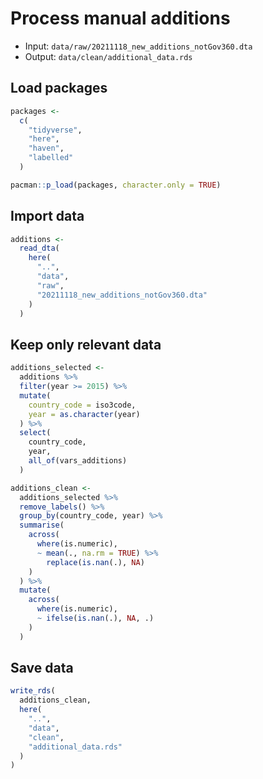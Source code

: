 # Process manual additions

- Input: `data/raw/20211118_new_additions_notGov360.dta`
- Output: `data/clean/additional_data.rds`

## Load packages

```r
packages <- 
  c(
    "tidyverse",
    "here",
    "haven",
    "labelled"
  )

pacman::p_load(packages, character.only = TRUE)
```

## Import data
```r
additions <- 
  read_dta(
    here(
      "..",
      "data",
      "raw",
      "20211118_new_additions_notGov360.dta"
    )
  )
```

## Keep only relevant data

```r
additions_selected <-
  additions %>%
  filter(year >= 2015) %>%
  mutate(
    country_code = iso3code,
    year = as.character(year)
  ) %>%
  select(
    country_code,
    year,
    all_of(vars_additions)
  )
```

```r
additions_clean <-
  additions_selected %>%
  remove_labels() %>%
  group_by(country_code, year) %>%
  summarise(
    across(
      where(is.numeric),
      ~ mean(., na.rm = TRUE) %>%
        replace(is.nan(.), NA)
    )
  ) %>%
  mutate(
    across(
      where(is.numeric),
      ~ ifelse(is.nan(.), NA, .)
    )
  )
```

## Save data

```r
write_rds(
  additions_clean,
  here(
    "..",
    "data",
    "clean",
    "additional_data.rds"
  )
)

```
